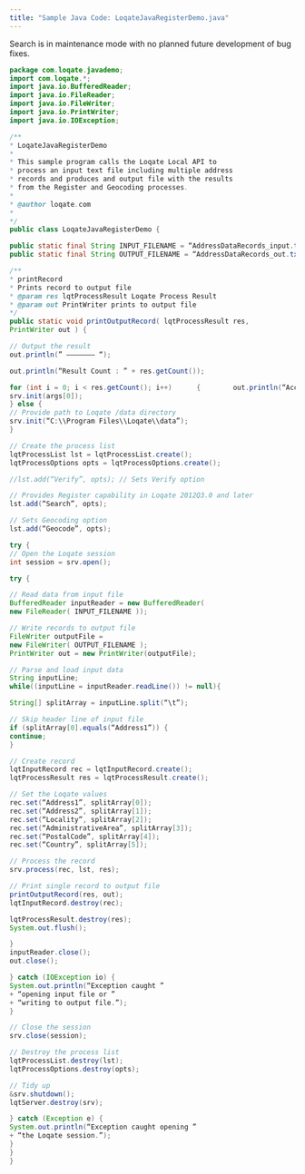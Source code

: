 ```yaml
---
title: "Sample Java Code: LoqateJavaRegisterDemo.java"
---
```


<Warning>
  Search is in maintenance mode with no planned future development of bug fixes.
</Warning>

```java
package com.loqate.javademo;
import com.loqate.*;
import java.io.BufferedReader;
import java.io.FileReader;
import java.io.FileWriter;
import java.io.PrintWriter;
import java.io.IOException;

/**
* LoqateJavaRegisterDemo
*
* This sample program calls the Loqate Local API to
* process an input text file including multiple address
* records and produces and output file with the results
* from the Register and Geocoding processes.
*
* @author loqate.com
*
*/
public class LoqateJavaRegisterDemo {

public static final String INPUT_FILENAME = “AddressDataRecords_input.txt”;
public static final String OUTPUT_FILENAME = “AddressDataRecords_out.txt”;

/**
* printRecord
* Prints record to output file
* @param res lqtProcessResult Loqate Process Result
* @param out PrintWriter prints to output file
*/
public static void printOutputRecord( lqtProcessResult res,
PrintWriter out ) {

// Output the result
out.println(” ——————– “);

out.println(“Result Count : ” + res.getCount());

for (int i = 0; i < res.getCount(); i++)      {        out.println(“Accuracy Code : ” + res.getAccuracyCode());        out.println(“Organization : ”            + res.getField(i, “Organization”));        out.println(“Address : ”            + res.getField(i, “Address”));        out.println(“SubBuilding : ”            + res.getField(i, “SubBuilding”));        out.println(“Premise : ”            + res.getField(i, “Premise”));        out.println(“Building : ”            + res.getField(i, “Building”));        out.println(“PostBox : ”            + res.getField(i, “PostBox”));        out.println(“DependentThoroughfare : ”            + res.getField(i, “DependentThoroughfare”));        out.println(“Thoroughfare : ”            + res.getField(i, “Thoroughfare”));        out.println(“DoubleDependentLocality : ”            + res.getField(i, “DoubleDependentLocality”));        out.println(“DependentLocality : ”            + res.getField(i, “DependentLocality”));        out.println(“Locality : ”            + res.getField(i, “Locality”));        out.println(“SubAdministrativeArea : ”            + res.getField(i, “SubAdministrativeArea”));        out.println(“AdministrativeArea : ”            + res.getField(i, “AdministrativeArea”));        out.println(“SuperAdministrativeArea : ”            + res.getField(i, “SuperAdministrativeArea”));        out.println(“PostalCode : ”            + res.getField(i, “PostalCode”));        out.println(“Telephone : ”            + res.getField(i, “Telephone”));        out.println(“CountryName : ”            + res.getField(i, “CountryName”));        out.println(“ISO3166-2 : ”            + res.getField(i, “ISO3166-2”));        out.println(“Latitude : ”            + res.getField(i, “Latitude”));        out.println(“Longitude : ”            + res.getField(i, “Longitude”));        out.println(“GeoAccuracy : ”            + res.getField(i, “GeoAccuracy”));        out.println(” *** “);        }      }    public static void main(String [] args) {         try {        System.loadLibrary(“lqtjava”);      } catch (UnsatisfiedLinkError e) {      System.err.println(“Native code library ”        + “failed to load.\n” + e );      }      // Set Loqate server object      lqtServer srv = lqtServer.create();           // Initialize the server      if (args.length > 0) {
srv.init(args[0]);
} else {
// Provide path to Loqate /data directory
srv.init(“C:\\Program Files\\Loqate\\data”);
}

// Create the process list
lqtProcessList lst = lqtProcessList.create();
lqtProcessOptions opts = lqtProcessOptions.create();

//lst.add(“Verify”, opts); // Sets Verify option

// Provides Register capability in Loqate 2012Q3.0 and later
lst.add(“Search”, opts);

// Sets Geocoding option
lst.add(“Geocode”, opts);

try {
// Open the Loqate session
int session = srv.open();

try {

// Read data from input file
BufferedReader inputReader = new BufferedReader(
new FileReader( INPUT_FILENAME ));

// Write records to output file
FileWriter outputFile =
new FileWriter( OUTPUT_FILENAME );
PrintWriter out = new PrintWriter(outputFile);

// Parse and load input data
String inputLine;
while((inputLine = inputReader.readLine()) != null){

String[] splitArray = inputLine.split(“\t”);

// Skip header line of input file
if (splitArray[0].equals(“Address1”)) {
continue;
}

// Create record
lqtInputRecord rec = lqtInputRecord.create();
lqtProcessResult res = lqtProcessResult.create();

// Set the Loqate values
rec.set(“Address1”, splitArray[0]);
rec.set(“Address2”, splitArray[1]);
rec.set(“Locality”, splitArray[2]);
rec.set(“AdministrativeArea”, splitArray[3]);
rec.set(“PostalCode”, splitArray[4]);
rec.set(“Country”, splitArray[5]);

// Process the record
srv.process(rec, lst, res);

// Print single record to output file
printOutputRecord(res, out);
lqtInputRecord.destroy(rec);

lqtProcessResult.destroy(res);
System.out.flush();

}
inputReader.close();
out.close();

} catch (IOException io) {
System.out.println(“Exception caught ”
+ “opening input file or ”
+ “writing to output file.”);
}

// Close the session
srv.close(session);

// Destroy the process list
lqtProcessList.destroy(lst);
lqtProcessOptions.destroy(opts);

// Tidy up
&srv.shutdown();
lqtServer.destroy(srv);

} catch (Exception e) {
System.out.println(“Exception caught opening ”
+ “the Loqate session.”);
}
}
}
```
